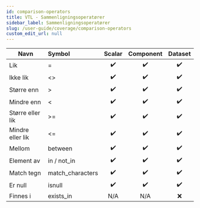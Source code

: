```yaml
---
id: comparison-operators
title: VTL - Sammenligningsoperatører
sidebar_label: Sammenligningsoperatører
slug: /user-guide/coverage/comparison-operators
custom_edit_url: null
---
```


| Navn             | Symbol           |       Scalar       |     Component      |      Dataset       |
| ---------------- | :--------------- | :----------------: | :----------------: | :----------------: |
| Lik              | =                | :heavy_check_mark: | :heavy_check_mark: | :heavy_check_mark: |
| Ikke lik         | \<\>             | :heavy_check_mark: | :heavy_check_mark: | :heavy_check_mark: |
| Større enn       | >                | :heavy_check_mark: | :heavy_check_mark: | :heavy_check_mark: |
| Mindre enn       | \<               | :heavy_check_mark: | :heavy_check_mark: | :heavy_check_mark: |
| Større eller lik | >=               | :heavy_check_mark: | :heavy_check_mark: | :heavy_check_mark: |
| Mindre eller lik | \<=              | :heavy_check_mark: | :heavy_check_mark: | :heavy_check_mark: |
| Mellom           | between          | :heavy_check_mark: | :heavy_check_mark: | :heavy_check_mark: |
| Element av       | in / not_in      | :heavy_check_mark: | :heavy_check_mark: | :heavy_check_mark: |
| Match tegn       | match_characters | :heavy_check_mark: | :heavy_check_mark: | :heavy_check_mark: |
| Er null          | isnull           | :heavy_check_mark: | :heavy_check_mark: | :heavy_check_mark: |
| Finnes i         | exists_in        |        N/A         |        N/A         |        :x:         |
